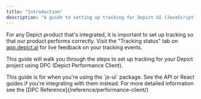 ```yaml
---
title: "Introduction"
description: "A guide to setting up tracking for Depict UI (JavaScript) integrations"
---
```


For any Depict product that's integrated, it is important to set up tracking so that our product performs correctly. Visit the "Tracking status" tab on [app.depict.ai](https://app.depict.ai) for live feedback on your tracking events.

This guide will walk you through the steps to set up tracking for your Depict project using DPC (Depict Performance Client).

<Warning>
  This guide is for when you're using the `js-ui` package. See the API or React
  guides if you're integrating with them instead.
</Warning>

<Info>
  For more detailed information see the [DPC
  Reference](/reference/performance-client/)
</Info>
